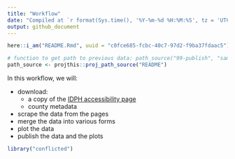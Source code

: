 ```yaml
---
title: "Workflow"
date: "Compiled at `r format(Sys.time(), '%Y-%m-%d %H:%M:%S', tz = 'UTC')` UTC"
output: github_document
---
```


```r
here::i_am("README.Rmd", uuid = "c0fce685-fcbc-40c7-97d2-f9ba37fdaac5")

# function to get path to previous data: path_source("99-publish", "sample.csv")
path_source <- projthis::proj_path_source("README")
```

In this workflow, we will:

- download:
   - a copy of the [IDPH accessibility page](https://coronavirus.iowa.gov/pages/access)
   - county metadata
- scrape the data from the pages
- merge the data into various forms
- plot the data
- publish the data and the plots

```r
library("conflicted")
```

